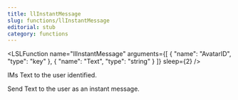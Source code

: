 ```yaml
---
title: llInstantMessage
slug: functions/llInstantMessage
editorial: stub
category: functions
---
```


<LSLFunction
	name="llInstantMessage"
	arguments={[
	{
		"name": "AvatarID",
		"type": "key"
	},
	{
		"name": "Text",
		"type": "string"
	}
]}
	sleep={2}
/>

IMs Text to the user identified.

Send Text to the user as an instant message.
